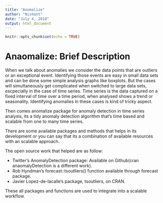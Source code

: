 ```yaml
---
title: "Anomalize"
author: "Nishant"
date: "July 4, 2018"
output: html_document
---
```


```r
knitr::opts_chunk$set(echo = TRUE)
```

# Anaomalize: Brief Description

When we talk about anomalies we consider the data points that are outliers or an exceptional event. Identifying those events are easy in small data sets and can be done some simple analysis graphs like boxplots. But the cases will simultaneously get complicated when switched to large data sets, escpecially in the case of time series. Time series is the data captured on a fixed interval of time over a time period, when analysed shows a trend or seasonality. Identifying anomalies in these cases is kind of tricky aspect.


Then comes anomalize package for anomaly detection in time series analysis, its a tidy anomaly detection algorithm that's time based and scalable from one to many time series.

There are some available packages and methods that helps in its development or you can say that its a combination of available resources with an scalable approach.

The open source work that helped are as follow:

* Twitter's AnomalyDetection package: Available on Github(cran anaomalyDetection is a different work).
* Rob Hyndman's forecast::tsoutliers() function available through forecast package.
* Javier Lopez-de-lacalle's package, tsoutliers, on CRAN.


These all packages and functions are used to integrate into a scalable workflow.